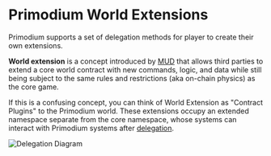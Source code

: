 # Primodium World Extensions

Primodium supports a set of delegation methods for player to create their own extensions.

**World extension** is a concept introduced by [MUD](https://mud.dev/guides/extending-a-world) that allows third parties to extend a core world contract with new commands, logic, and data while still being subject to the same rules and restrictions (aka on-chain physics) as the core game.

If this is a confusing concept, you can think of World Extension as "Contract Plugins" to the Primodium world. These extensions occupy an extended namespace separate from the core namespace, whose systems can interact with Primodium systems after [delegation](./world-extension/structure/delegation.mdx).

![Delegation Diagram](../public/delegation/delegation.svg)
